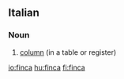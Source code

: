 ==Italian==

===Noun===
{{it-noun|finc|f|a|he}}

# [[column]] (in a table or register)

[[io:finca]]
[[hu:finca]]
[[fi:finca]]